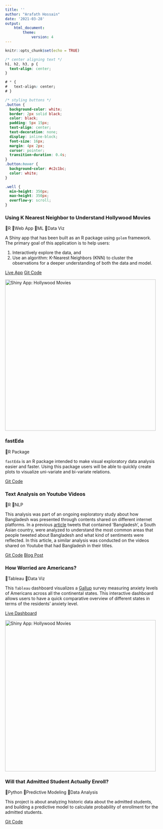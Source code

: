 ```yaml
---
title: ''
author: "Arafath Hossain"
date: '2021-03-28'
output: 
    html_document:
        theme: 
            version: 4
---
```


```r
knitr::opts_chunk$set(echo = TRUE)
```

```css
/* center aligning text */
h1, h2, h3, p {
  text-align: center;
}

# * {
#   text-align: center;
# }

/* styling buttons */
.button {
  background-color: white;
  border: 2px solid black;
  color: black;
  padding: 5px 15px;
  text-align: center;
  text-decoration: none;
  display: inline-block;
  font-size: 16px;
  margin: 4px 2px;
  cursor: pointer;
  transition-duration: 0.4s;
}
.button:hover {
  background-color: #c2c1bc; 
  color: white;
}

.well {
  min-height: 350px;
  max-height: 350px;
  overflow-y: scroll;
}

```

<!--- First Row -->

::: {.row}
<!--- Hollywood movie app -->

::: {.col-sm-6}
::: {.well}
### Using K Nearest Neighbor to Understand Hollywood Movies

🎫R 🎫Web App 🎫ML 🎫Data Viz

A Shiny app that has been built as an R package using `golem` framework. The primary goal of this application is to help users:

1)  Interactively explore the data, and
2)  Use an algorithm: K-Nearest Neighbors (KNN) to cluster the observations for a deeper understanding of both the data and model.

<a href="https://curiousjoe.shinyapps.io/HollywoodMovies2/" class="button">Live App</a> <a href="https://github.com/Curious-Joe/HollywoodApp2.0" class="button">Git Code</a>

![](/img/shiny_hollywood_movie.jpg "Shiny App: Hollywood Movies"){width="492"}
:::
:::

<!--- end hollywood app -->

<!--- fastEda package -->

::: {.col-sm-6}
::: {.well}
### fastEda

🎫R Package

`fastEda` is an R package intended to make visual exploratory data analysis easier and faster. Using this package users will be able to quickly create plots to visualize uni-variate and bi-variate relations.

<a href="https://github.com/Curious-Joe/fastEda" class="button">Git Code</a>
:::
:::

<!--- end fastEda package -->

<!-- Text Analytics Youtube -->

::: {.col-sm-6}
::: {.well}
### Text Analysis on Youtube Videos

🎫R 🎫NLP

This analysis was part of an ongoing exploratory study about how Bangladesh was presented through contents shared on different internet platforms. In a previous [article](https://curious-joe.net/post/twitter-topic-modeling-sentiment-analysis/) tweets that contained 'Bangladesh', a South Asian country, were analyzed to understand the most common areas that people tweeted about Bangladesh and what kind of sentiments were reflected. In this article, a similar analysis was conducted on the videos shared on Youtube that had Bangladesh in their titles.

<a href="https://github.com/Curious-Joe/Text_Analytics_Youtube" class="button">Git Code</a> <a href="https://curious-joe.net/post/2021-03-30-text-analysis-on-youtube-videos-posted-about-bangladesh/" class="button">Blog Post</a>

:::
:::

<!--- end text analytics youtube -->

<!-- tableau: worried americans -->

::: {.col-sm-6}
::: {.well}
### How Worried are Americans?

🎫Tableau 🎫Data Viz

This `Tableau` dashboard visualizes a [Gallup](https://www.gallup.com/home.aspx) survey measuring anxiety levels of Americans across all the continental states. This interactive dashboard allows users to have a quick comparative overview of different states in terms of the residents' anxiety level.

<a href="https://public.tableau.com/profile/curious.joe#!/vizhome/HowworriedareAmericans/ComparisonwithSelectedState" class="button">Live Dashboard</a> 

![](/img/worried_americans.png "Shiny App: Hollywood Movies"){width="492"}
:::
:::

<!--- end tableau: worried americans -->

<!-- Python: enrollment prediction -->

::: {.col-sm-6}
::: {.well}
### Will that Admitted Student Actually Enroll?

🎫Python 🎫Predictive Modeling 🎫Data Analysis

This project is about analyzing historic data about the admitted students, and building a predictive model to calculate probability of enrollment for the admitted students.

<a href="https://github.com/Curious-Joe/Enrollment_Prediction_Model/blob/master/Notebook/Enrollment%20Prediction%20Model.ipynb" class="button">Git Code</a> 

:::
:::

<!--- end tableau: worried americans -->
:::

<!--- First row ends -->
